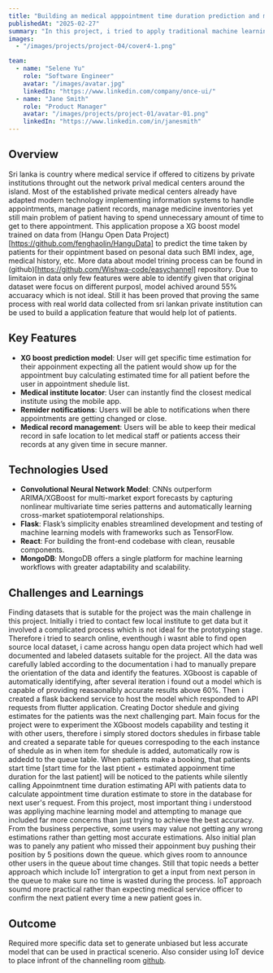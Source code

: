 ```yaml
---
title: "Building an medical apppointment time duration prediction and management system with native mobile interface"
publishedAt: "2025-02-27"
summary: "In this project, i tried to apply traditional machine learning algorithm to solve ongoing problem faced by most of the patients in sri lanka when trying to access medical services."
images:
  - "/images/projects/project-04/cover4-1.png"

team:
  - name: "Selene Yu"
    role: "Software Engineer"
    avatar: "/images/avatar.jpg"
    linkedIn: "https://www.linkedin.com/company/once-ui/"
  - name: "Jane Smith"
    role: "Product Manager"
    avatar: "/images/projects/project-01/avatar-01.png"
    linkedIn: "https://www.linkedin.com/in/janesmith"
---
```


## Overview

Sri lanka is country where medical service if offered to citizens by private institutions throught out the network prival medical centers around the island. Most of the established private medical centers already have adapted modern technology implementing information systems to handle appointments, manage patient records, manage medicine inventories yet still main problem of patient having to spend unnecessary amount of time to get to there appointment. This application propose a XG boost model trained on data from (Hangu Open Data Project)[https://github.com/fenghaolin/HanguData] to predict the time taken by patients for their oppintment based on pesonal data such BMI index, age, medical history, etc. More data about model trining process can be found in (github)[https://github.com/Wishwa-code/easychannel] repository. Due to limitaion in data only few features were able to identify given that original dataset were focus on different purposl, model achived around 55% accuaracy which is not ideal. Still it has been proved that proving the same process with real world data collected from sri lankan private institution can be used to build a application feature that would help lot of patients.

## Key Features

- **XG boost prediction model**: User will get specific time estimation for their appoinment expecting all the patient would show up for the appointment buy calculating estimated time for all patient before the user in appointment shedule list.
- **Medical institute locator**: User can instantly find the closest medical institute using the mobile app.
- **Remider notifications**: Users will be able to notifications when there appointments are getting changed or close.
- **Medical record management**: Users will be able to keep their medical record in safe location to let medical staff or patients access their records at any given time in secure manner.

## Technologies Used

- **Convolutional Neural Network Model**: CNNs outperform ARIMA/XGBoost for multi-market export forecasts by capturing nonlinear multivariate time series patterns and automatically learning cross-market spatiotemporal relationships.
- **Flask**: Flask’s simplicity enables streamlined development and testing of machine learning models with frameworks such as TensorFlow.
- **React**: For building the front-end codebase with clean, reusable components.
- **MongoDB**: MongoDB offers a single platform for machine learning workflows with greater adaptability and scalability.

## Challenges and Learnings

Finding datasets that is sutable for the project was the main challenge in this project. Initially i tried to contact few local institute to get data but it involved a complicated process which is not ideal for the prototyping stage. Therefore i tried to search online, eventhough i wasnt able to find open source local dataset, i came across hangu open data project which had well documented and labeled datasets suitable for the project. All the data was carefully labled according to the documentation i had to manually prepare the orientation of the data and identify the features. XGboost is capable of automatically identifying, after several iteration i found out a model which is capable of providing reasaonalbly accurate results above 60%. Then i created a flask backend service to host the model which responded to API requests from flutter application. Creating Doctor shedule and giving estimates for the patients was the next challenging part. Main focus for the project were to experiment the XGboost models capability and testing it with other users, therefore i simply stored doctors shedules in firbase table and created a separate table for queues correspoding to the each instance of shedule as in when item for shedule is added, automatically row is addedd to the queue table. When patients make a booking, that patients start time [start time for the last ptient + estimated appoinment time duration for the last patient] will be noticed to the patients while silently calling Appoinmtnent time duration estimating API with patients data to calculate appointment time duration estimate to store in the database for next user's request. From this project, most important thing i understood was appliying machine learning model and attempting to manage que included far more concerns than  just trying to achieve the best accuracy. From the business perpective, some users may value not getting any wrong estimations rather than getting most accurate estimations. Also initial plan was to panely any patient who missed their appoinment buy pushing their position by 5 positions down the queue. which gives room to announce other users in the queue about time changes. Still that topic needs a better approach which include IoT intergration to get a input from next person in the queue to make sure no time is wasted during the process. IoT approach soumd more practical rather than expecting medical service officer to confirm the next patient every time a new patient goes in. 

## Outcome

Required more specific data set to generate unbiased but less accurate model that can be used in practical scenerio. Also consider using IoT device to place infront of the channelling room [github](https://github.com/Wishwa-code/easychannel).